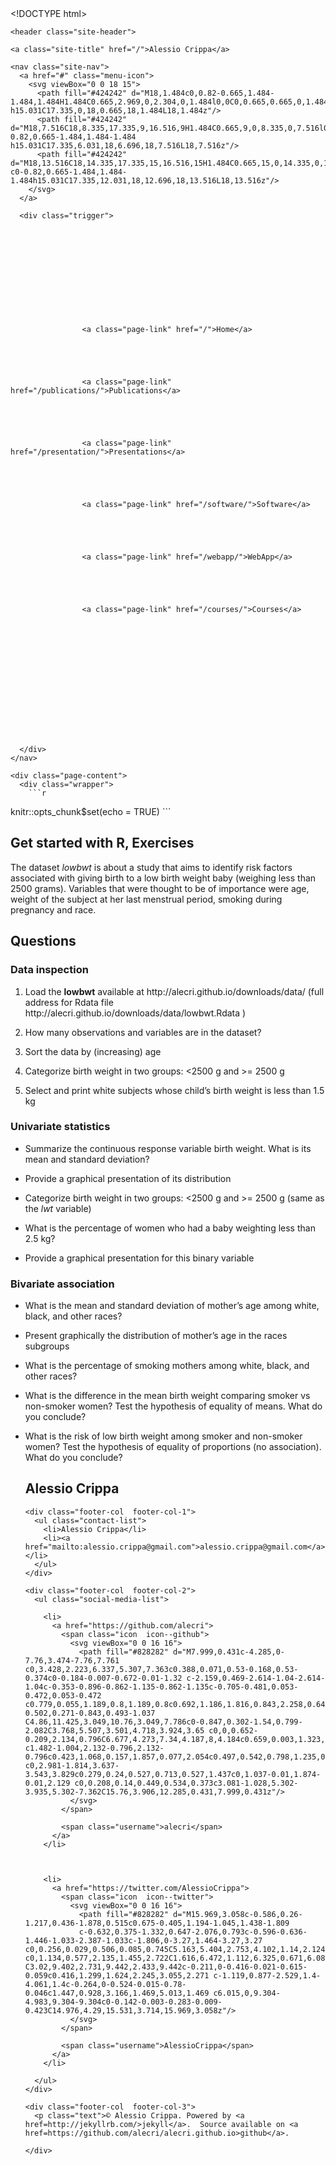 <!DOCTYPE html>
<html>

  <head>
  <meta charset="utf-8">
  <meta http-equiv="X-UA-Compatible" content="IE=edge">
  <meta name="viewport" content="width=device-width, initial-scale=1">

  <title>Exercise getStartedR</title>
  <meta name="description" content="© Alessio Crippa. Powered by <a href=http://jekyllrb.com/>jekyll</a>.  Source available on <a href=https://github.com/alecri/alecri.github.io>github</a>.
">
 <link rel='shortcut icon' type='image/x-icon' href='/favicon.ico' />
  <link rel="stylesheet" href="/css/main.css">
  <link rel="canonical" href="http://localhost:4000/courses/getStartedR_folder/ex_getStartedR.Rmd">
  <link rel="alternate" type="application/rss+xml" title="Alessio Crippa" href="http://localhost:4000/feed.xml" />
  <link rel="stylesheet" href="/font-awesome-4.6.3/css/font-awesome.min.css">
</head>


  <body>

    <header class="site-header">

  <div class="wrapper">

    <a class="site-title" href="/">Alessio Crippa</a>

    <nav class="site-nav">
      <a href="#" class="menu-icon">
        <svg viewBox="0 0 18 15">
          <path fill="#424242" d="M18,1.484c0,0.82-0.665,1.484-1.484,1.484H1.484C0.665,2.969,0,2.304,0,1.484l0,0C0,0.665,0.665,0,1.484,0 h15.031C17.335,0,18,0.665,18,1.484L18,1.484z"/>
          <path fill="#424242" d="M18,7.516C18,8.335,17.335,9,16.516,9H1.484C0.665,9,0,8.335,0,7.516l0,0c0-0.82,0.665-1.484,1.484-1.484 h15.031C17.335,6.031,18,6.696,18,7.516L18,7.516z"/>
          <path fill="#424242" d="M18,13.516C18,14.335,17.335,15,16.516,15H1.484C0.665,15,0,14.335,0,13.516l0,0 c0-0.82,0.665-1.484,1.484-1.484h15.031C17.335,12.031,18,12.696,18,13.516L18,13.516z"/>
        </svg>
      </a>

      <div class="trigger">
          
		  
		  	
		  		
			
		  
		  	
		  		
			
		  
		  	
		  		
					<a class="page-link" href="/">Home</a>
				
			
		  
		  	
		  		
					<a class="page-link" href="/publications/">Publications</a>
				
			
		  
		  	
		  		
					<a class="page-link" href="/presentation/">Presentations</a>
				
			
		  
		  	
		  		
					<a class="page-link" href="/software/">Software</a>
				
			
		  
		  	
		  		
					<a class="page-link" href="/webapp/">WebApp</a>
				
			
		  
		  	
		  		
					<a class="page-link" href="/courses/">Courses</a>
				
			
		  
		  	
		  		
			
		  
		  	
		  		
			
		  
		  	
		  		
			
		  
      </div>
    </nav>

  </div>

</header>


    <div class="page-content">
      <div class="wrapper">
        ```r
knitr::opts_chunk$set(echo = TRUE)
```

## Get started with R, Exercises

The dataset *lowbwt* is about a study that aims to identify risk factors associated with giving birth to a low birth weight baby (weighing less than 2500 grams).
Variables that were thought to be of importance were age, weight of the subject at her last menstrual period, smoking during pregnancy and race.

## Questions


### Data inspection

1. Load the **lowbwt** available at http://alecri.github.io/downloads/data/ (full address for Rdata file http://alecri.github.io/downloads/data/lowbwt.Rdata
)

2. How many observations and variables are in the dataset?

3. Sort the data by (increasing) age

4. Categorize birth weight in two groups: <2500 g and >= 2500 g  

5. Select and print white subjects whose child's birth weight is less than 1.5 kg 


### Univariate statistics

- Summarize the continuous response variable birth weight. What is its mean and standard deviation?  

- Provide a graphical presentation of its distribution  

- Categorize birth weight in two groups: <2500 g and >= 2500 g  (same as the *lwt* variable)

- What is the percentage of women who had a baby weighting less than 2.5 kg?

- Provide a graphical presentation for this binary variable

### Bivariate association

-  What is the mean and standard deviation of mother’s age among white, black, and other races?

- Present graphically the distribution of mother's age in the races subgroups

- What is the percentage of smoking mothers among white, black, and other races?

- What is the difference in the mean birth weight comparing smoker vs non-smoker women? Test the hypothesis of equality of means. What do you conclude?

- What is the risk of low birth weight among smoker and non-smoker women? Test the hypothesis of equality of proportions (no association). What do you conclude?
      </div>
    </div>

    <footer class="site-footer">

  <div class="wrapper">

    <h2 class="footer-heading">Alessio Crippa</h2>

    <div class="footer-col-wrapper">
      <div class="footer-col  footer-col-1">
        <ul class="contact-list">
          <li>Alessio Crippa</li>
          <li><a href="mailto:alessio.crippa@gmail.com">alessio.crippa@gmail.com</a></li>
        </ul>
      </div>

      <div class="footer-col  footer-col-2">
        <ul class="social-media-list">
          
          <li>
            <a href="https://github.com/alecri">
              <span class="icon  icon--github">
                <svg viewBox="0 0 16 16">
                  <path fill="#828282" d="M7.999,0.431c-4.285,0-7.76,3.474-7.76,7.761 c0,3.428,2.223,6.337,5.307,7.363c0.388,0.071,0.53-0.168,0.53-0.374c0-0.184-0.007-0.672-0.01-1.32 c-2.159,0.469-2.614-1.04-2.614-1.04c-0.353-0.896-0.862-1.135-0.862-1.135c-0.705-0.481,0.053-0.472,0.053-0.472 c0.779,0.055,1.189,0.8,1.189,0.8c0.692,1.186,1.816,0.843,2.258,0.645c0.071-0.502,0.271-0.843,0.493-1.037 C4.86,11.425,3.049,10.76,3.049,7.786c0-0.847,0.302-1.54,0.799-2.082C3.768,5.507,3.501,4.718,3.924,3.65 c0,0,0.652-0.209,2.134,0.796C6.677,4.273,7.34,4.187,8,4.184c0.659,0.003,1.323,0.089,1.943,0.261 c1.482-1.004,2.132-0.796,2.132-0.796c0.423,1.068,0.157,1.857,0.077,2.054c0.497,0.542,0.798,1.235,0.798,2.082 c0,2.981-1.814,3.637-3.543,3.829c0.279,0.24,0.527,0.713,0.527,1.437c0,1.037-0.01,1.874-0.01,2.129 c0,0.208,0.14,0.449,0.534,0.373c3.081-1.028,5.302-3.935,5.302-7.362C15.76,3.906,12.285,0.431,7.999,0.431z"/>
                </svg>
              </span>

              <span class="username">alecri</span>
            </a>
          </li>
          

          
          <li>
            <a href="https://twitter.com/AlessioCrippa">
              <span class="icon  icon--twitter">
                <svg viewBox="0 0 16 16">
                  <path fill="#828282" d="M15.969,3.058c-0.586,0.26-1.217,0.436-1.878,0.515c0.675-0.405,1.194-1.045,1.438-1.809
                  c-0.632,0.375-1.332,0.647-2.076,0.793c-0.596-0.636-1.446-1.033-2.387-1.033c-1.806,0-3.27,1.464-3.27,3.27 c0,0.256,0.029,0.506,0.085,0.745C5.163,5.404,2.753,4.102,1.14,2.124C0.859,2.607,0.698,3.168,0.698,3.767 c0,1.134,0.577,2.135,1.455,2.722C1.616,6.472,1.112,6.325,0.671,6.08c0,0.014,0,0.027,0,0.041c0,1.584,1.127,2.906,2.623,3.206 C3.02,9.402,2.731,9.442,2.433,9.442c-0.211,0-0.416-0.021-0.615-0.059c0.416,1.299,1.624,2.245,3.055,2.271 c-1.119,0.877-2.529,1.4-4.061,1.4c-0.264,0-0.524-0.015-0.78-0.046c1.447,0.928,3.166,1.469,5.013,1.469 c6.015,0,9.304-4.983,9.304-9.304c0-0.142-0.003-0.283-0.009-0.423C14.976,4.29,15.531,3.714,15.969,3.058z"/>
                </svg>
              </span>

              <span class="username">AlessioCrippa</span>
            </a>
          </li>
          
        </ul>
      </div>

      <div class="footer-col  footer-col-3">
        <p class="text">© Alessio Crippa. Powered by <a href=http://jekyllrb.com/>jekyll</a>.  Source available on <a href=https://github.com/alecri/alecri.github.io>github</a>.
</p>
      </div>
    </div>

  </div>

</footer>


  </body>

</html>
